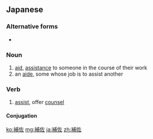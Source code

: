 ==Japanese==
{{ja-kanjitab|ほ|さ|yomi=on}}

===Alternative forms===
* {{l/ja|輔佐}}

===Noun===
{{ja-noun|ほさ}}

# [[aid]], [[assistance]] to someone in the course of their work
# an [[aide]], some whose job is to assist another

===Verb===
{{ja-verb-suru|ほさ}}

# [[assist]], offer [[counsel]]

====Conjugation====
{{ja-suru|ほさ}}

[[ko:補佐]]
[[mg:補佐]]
[[ja:補佐]]
[[zh:補佐]]